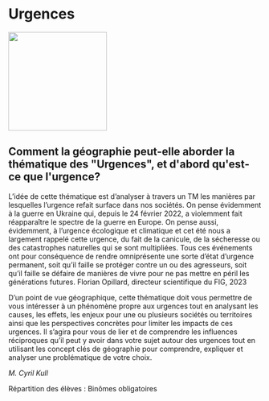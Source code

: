 # Urgences

::: {.center data-latex=""}
![](images/urgences.png){height=14em}
:::

## Comment la géographie peut-elle aborder la thématique des &quot;Urgences&quot;, et d&#039;abord qu&#039;est-ce que l&#039;urgence? {-}

L'idée de cette thématique est d'analyser à travers un TM les manières
par lesquelles l'urgence refait surface dans nos sociétés. On pense
évidemment à la guerre en Ukraine qui, depuis le 24 février 2022, a
violemment fait réapparaître le spectre de la guerre en Europe. On pense
aussi, évidemment, à l'urgence écologique et climatique et cet été nous
a largement rappelé cette urgence, du fait de la canicule, de la
sécheresse ou des catastrophes naturelles qui se sont multipliées. Tous
ces événements ont pour conséquence de rendre omniprésente une sorte
d'état d'urgence permanent, soit qu'il faille se protéger contre un ou
des agresseurs, soit qu'il faille se défaire de manières de vivre pour
ne pas mettre en péril les générations futures. Florian Opillard,
directeur scientifique du FIG, 2023

D'un point de vue géographique, cette thématique doit vous permettre de
vous intéresser à un phénomène propre aux urgences tout en analysant les
causes, les effets, les enjeux pour une ou plusieurs sociétés ou
territoires ainsi que les perspectives concrètes pour limiter les
impacts de ces urgences. Il s'agira pour vous de lier et de comprendre
les influences réciproques qu'il peut y avoir dans votre sujet autour
des urgences tout en utilisant les concept clés de géographie pour
comprendre, expliquer et analyser une problématique de votre choix. 

::: {.signature data-latex=""}
_M. Cyril Kull_  
:::
Répartition des élèves : Binômes obligatoires